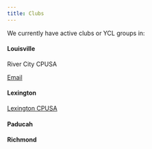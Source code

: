 ```yaml
---
title: Clubs
---
```


We currently have active clubs or YCL groups in:

#### **Louisville**

River City CPUSA

[Email](mailto:rivercity@cpusa.org)

#### Lexington

[Lexington CPUSA](mailto:kentucky@cpusa.org)

#### Paducah

#### Richmond
